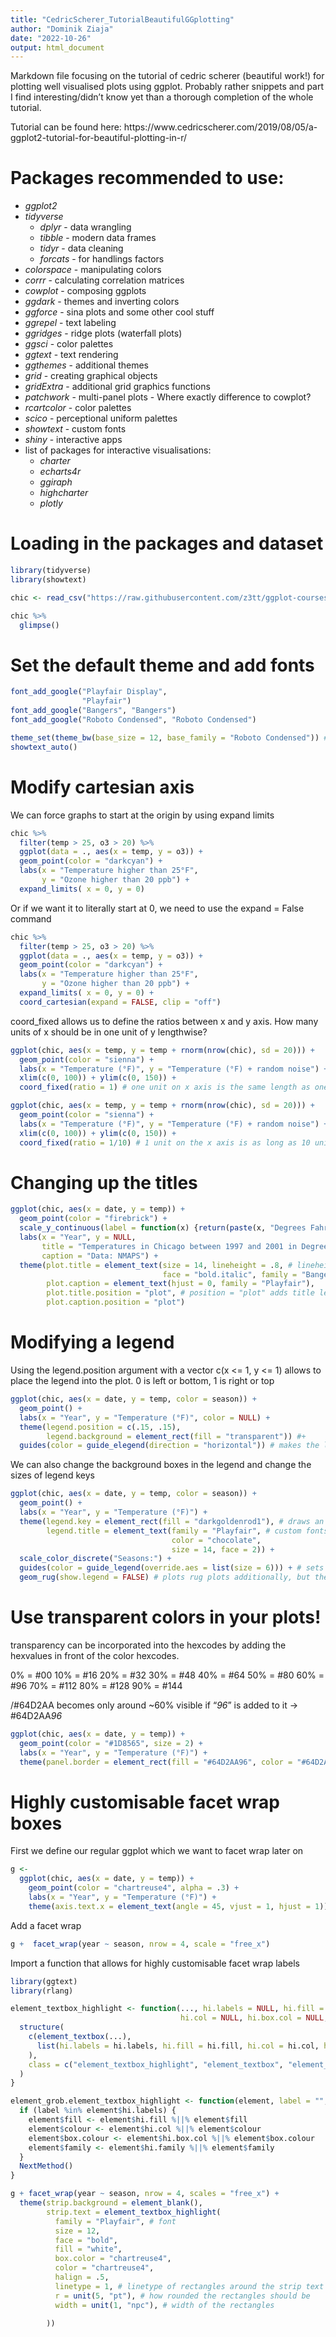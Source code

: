 ```yaml
---
title: "CedricScherer_TutorialBeautifulGGplotting"
author: "Dominik Ziaja"
date: "2022-10-26"
output: html_document
---
```



Markdown file focusing on the tutorial of cedric scherer (beautiful work!) for
plotting well visualised plots using ggplot. Probably rather snippets and part
I find interesting/didn't know yet than a thorough completion of the whole tutorial.

Tutorial can be found here: https://www.cedricscherer.com/2019/08/05/a-ggplot2-tutorial-for-beautiful-plotting-in-r/

# Packages recommended to use:

* *ggplot2*
* *tidyverse*
  * *dplyr* - data wrangling
  * *tibble* - modern data frames
  * *tidyr* - data cleaning
  * *forcats* - for handlings factors
* *colorspace* - manipulating colors
* *corrr* - calculating correlation matrices
* *cowplot* - composing ggplots
* *ggdark* - themes and inverting colors
* *ggforce* - sina plots and some other cool stuff
* *ggrepel* - text labeling
* *ggridges* - ridge plots (waterfall plots)
* *ggsci* - color palettes
* *ggtext* - text rendering
* *ggthemes* - additional themes
* *grid* - creating graphical objects
* *gridExtra* - additional grid graphics functions
* *patchwork* - multi-panel plots - Where exactly difference to cowplot?
* *rcartcolor* - color palettes
* *scico* - perceptional uniform palettes
* *showtext* - custom fonts
* *shiny* - interactive apps
* list of packages for interactive visualisations:
  * *charter*
  * *echarts4r*
  * *ggiraph*
  * *highcharter*
  * *plotly*


# Loading in the packages and dataset

```r
library(tidyverse)
library(showtext)
```


```r
chic <- read_csv("https://raw.githubusercontent.com/z3tt/ggplot-courses/main/data/chicago-nmmaps-custom.csv")
```

```r
chic %>%
  glimpse()
```
# Set the default theme and add fonts

```r

font_add_google("Playfair Display",
                "Playfair")
font_add_google("Bangers", "Bangers")
font_add_google("Roboto Condensed", "Roboto Condensed")

theme_set(theme_bw(base_size = 12, base_family = "Roboto Condensed")) # set default font for all plots
showtext_auto()
```

# Modify cartesian axis

We can force graphs to start at the origin by using expand limits
```r
chic %>%
  filter(temp > 25, o3 > 20) %>%
  ggplot(data = ., aes(x = temp, y = o3)) +
  geom_point(color = "darkcyan") +
  labs(x = "Temperature higher than 25°F",
       y = "Ozone higher than 20 ppb") +
  expand_limits( x = 0, y = 0)
```

Or if we want it to literally start at 0, we need to use the expand = False command

```r
chic %>%
  filter(temp > 25, o3 > 20) %>%
  ggplot(data = ., aes(x = temp, y = o3)) +
  geom_point(color = "darkcyan") +
  labs(x = "Temperature higher than 25°F",
       y = "Ozone higher than 20 ppb") +
  expand_limits( x = 0, y = 0) +
  coord_cartesian(expand = FALSE, clip = "off")
```

coord_fixed allows us to define the ratios between x and y axis. How many units
of x should be in one unit of y lengthwise?

```r
ggplot(chic, aes(x = temp, y = temp + rnorm(nrow(chic), sd = 20))) +
  geom_point(color = "sienna") +
  labs(x = "Temperature (°F)", y = "Temperature (°F) + random noise") +
  xlim(c(0, 100)) + ylim(c(0, 150)) +
  coord_fixed(ratio = 1) # one unit on x axis is the same length as one unit on the y axis
```

```r
ggplot(chic, aes(x = temp, y = temp + rnorm(nrow(chic), sd = 20))) +
  geom_point(color = "sienna") +
  labs(x = "Temperature (°F)", y = "Temperature (°F) + random noise") +
  xlim(c(0, 100)) + ylim(c(0, 150)) +
  coord_fixed(ratio = 1/10) # 1 unit on the x axis is as long as 10 units on the y axis
```

# Changing up the titles

```r
ggplot(chic, aes(x = date, y = temp)) +
  geom_point(color = "firebrick") +
  scale_y_continuous(label = function(x) {return(paste(x, "Degrees Fahrenheit"))}) + # nice trick to insert redundant text into plot
  labs(x = "Year", y = NULL,
       title = "Temperatures in Chicago between 1997 and 2001 in Degrees",
       caption = "Data: NMAPS") +
  theme(plot.title = element_text(size = 14, lineheight = .8, # lineheight changes the spacing between lines
                                  face = "bold.italic", family = "Bangers"),
        plot.caption = element_text(hjust = 0, family = "Playfair"),
        plot.title.position = "plot", # position = "plot" adds title leftoriented above the y axis and is the preferred solution
        plot.caption.position = "plot")
```
# Modifying a legend

Using the legend.position argument with a vector c(x <= 1, y <= 1) allows to 
place the legend into the plot. 0 is left or bottom, 1 is right or top
```r
ggplot(chic, aes(x = date, y = temp, color = season)) +
  geom_point() +
  labs(x = "Year", y = "Temperature (°F)", color = NULL) +
  theme(legend.position = c(.15, .15),
        legend.background = element_rect(fill = "transparent")) #+
  guides(color = guide_elegend(direction = "horizontal")) # makes the legend horizontal instead of vertical

```
 We can also change the background boxes in the legend and change the sizes of legend keys
 
```r
ggplot(chic, aes(x = date, y = temp, color = season)) +
  geom_point() +
  labs(x = "Year", y = "Temperature (°F)") +
  theme(legend.key = element_rect(fill = "darkgoldenrod1"), # draws an rectangle in darkgoldenrod1 around the legend keys
        legend.title = element_text(family = "Playfair", # custom fonts for legend keys work best
                                    color = "chocolate",
                                    size = 14, face = 2)) +
  scale_color_discrete("Seasons:") +
  guides(color = guide_legend(override.aes = list(size = 6))) + # sets the size of legend keys
  geom_rug(show.legend = FALSE) # plots rug plots additionally, but the rug legend is not shown in the legend
```

# Use transparent colors in your plots!

transparency can be incorporated into the hexcodes by adding the hexvalues in front
of the color hexcodes.

0% = #00
10% = #16
20% = #32
30% = #48
40% = #64
50% = #80
60% = #96
70% = #112
80% = #128
90% = #144

/#64D2AA becomes only around ~60% visible if "*96*" is added to it -> #64D2AA*96*

```r
ggplot(chic, aes(x = date, y = temp)) +
  geom_point(color = "#1D8565", size = 2) +
  labs(x = "Year", y = "Temperature (°F)") +
  theme(panel.border = element_rect(fill = "#64D2AA96", color = "#64D2AA", size = 2))
```

# Highly customisable facet wrap boxes

First we define our regular ggplot which we want to facet wrap later on
```r
g <-
  ggplot(chic, aes(x = date, y = temp)) +
    geom_point(color = "chartreuse4", alpha = .3) +
    labs(x = "Year", y = "Temperature (°F)") +
    theme(axis.text.x = element_text(angle = 45, vjust = 1, hjust = 1))
```

Add a facet wrap
```r
g +  facet_wrap(year ~ season, nrow = 4, scale = "free_x")
```

Import a function that allows for highly customisable facet wrap labels
```r
library(ggtext)
library(rlang)

element_textbox_highlight <- function(..., hi.labels = NULL, hi.fill = NULL,
                                      hi.col = NULL, hi.box.col = NULL, hi.family = NULL) {
  structure(
    c(element_textbox(...),
      list(hi.labels = hi.labels, hi.fill = hi.fill, hi.col = hi.col, hi.box.col = hi.box.col, hi.family = hi.family)
    ),
    class = c("element_textbox_highlight", "element_textbox", "element_text", "element")
  )
}

element_grob.element_textbox_highlight <- function(element, label = "", ...) {
  if (label %in% element$hi.labels) {
    element$fill <- element$hi.fill %||% element$fill
    element$colour <- element$hi.col %||% element$colour
    element$box.colour <- element$hi.box.col %||% element$box.colour
    element$family <- element$hi.family %||% element$family
  }
  NextMethod()
}
```

```r
g + facet_wrap(year ~ season, nrow = 4, scales = "free_x") +
  theme(strip.background = element_blank(),
        strip.text = element_textbox_highlight(
          family = "Playfair", # font
          size = 12,
          face = "bold",
          fill = "white",
          box.color = "chartreuse4",
          color = "chartreuse4",
          halign = .5,
          linetype = 1, # linetype of rectangles around the strip text
          r = unit(5, "pt"), # how rounded the rectangles should be
          width = unit(1, "npc"), # width of the rectangles 
          
        ))
```

